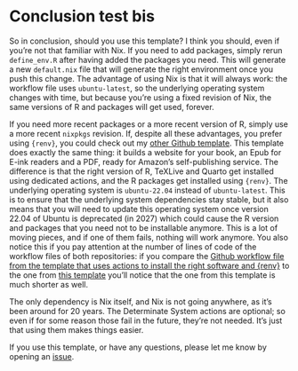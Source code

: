 # Conclusion test bis

So in conclusion, should you use this template? I think you should, even if
you're not that familiar with Nix. If you need to add packages, simply rerun
`define_env.R` after having added the packages you need. This will generate a
new `default.nix` file that will generate the right environment once you push
this change. The advantage of using Nix is that it will always work: the
workflow file uses `ubuntu-latest`, so the underlying operating system changes
with time, but because you're using a fixed revision of Nix, the same versions
of R and packages will get used, forever.

If you need more recent packages or a more recent version of R, simply use a
more recent `nixpkgs` revision. If, despite all these advantages, you prefer
using `{renv}`, you could check out my [other Github
template](https://github.com/b-rodrigues/kdp_quarto). This template does exactly
the same thing: it builds a website for your book, an Epub for E-ink readers and
a PDF, ready for Amazon's self-publishing service. The difference is that the
right version of R, TeXLive and Quarto get installed using dedicated actions,
and the R packages get installed using `{renv}`. The underlying operating system
is `ubuntu-22.04` instead of `ubuntu-latest`. This is to ensure that the
underlying system dependencies stay stable, but it also means that you will need
to update this operating system once version 22.04 of Ubuntu is deprecated (in
2027) which could cause the R version and packages that you need not to be
installable anymore. This is a lot of moving pieces, and if one of them fails,
nothing will work anymore. You also notice this if you pay attention at the
number of lines of code of the workflow files of both repositories: if you
compare the [Github workflow file from the template that uses actions to install
the right software and
{renv}](https://github.com/b-rodrigues/kdp_quarto/blob/main/.github/workflows/build_book.yml)
to the one from [this
template](https://github.com/b-rodrigues/quarto_book_nix/blob/master/.github/workflows/build_book.yml)
you'll notice that the one from this template is much shorter as well.

The only dependency is Nix itself, and Nix is not going anywhere, as it's been
around for 20 years. The Determinate System actions are optional; so even if for
some reason those fail in the future, they're not needed. It's just that using
them makes things easier.

If you use this template, or have any questions, please let me know
by opening an [issue](https://github.com/b-rodrigues/quarto_book_nix/issues).
